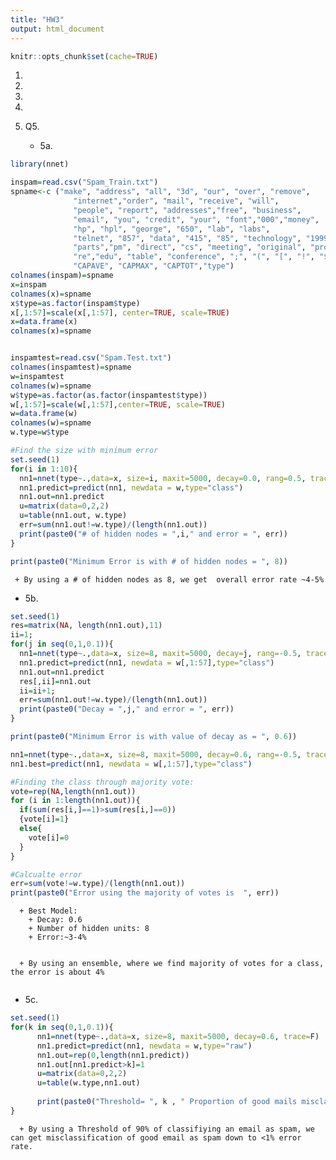 ```yaml
---
title: "HW3"
output: html_document
---
```


```r
knitr::opts_chunk$set(cache=TRUE)
```


1.
2.
3.
4.
5. Q5. 
  
    + 5a.
    
```r

library(nnet)

inspam=read.csv("Spam_Train.txt")
spname<-c ("make", "address", "all", "3d", "our", "over", "remove",
              "internet","order", "mail", "receive", "will",
              "people", "report", "addresses","free", "business",
              "email", "you", "credit", "your", "font","000","money",
              "hp", "hpl", "george", "650", "lab", "labs",
              "telnet", "857", "data", "415", "85", "technology", "1999",
              "parts","pm", "direct", "cs", "meeting", "original", "project",
              "re","edu", "table", "conference", ";", "(", "[", "!", "$", "#",
              "CAPAVE", "CAPMAX", "CAPTOT","type")
colnames(inspam)=spname
x=inspam
colnames(x)=spname
x$type=as.factor(inspam$type)
x[,1:57]=scale(x[,1:57], center=TRUE, scale=TRUE)
x=data.frame(x)
colnames(x)=spname


inspamtest=read.csv("Spam.Test.txt")
colnames(inspamtest)=spname
w=inspamtest
colnames(w)=spname
w$type=as.factor(as.factor(inspamtest$type))
w[,1:57]=scale(w[,1:57],center=TRUE, scale=TRUE)
w=data.frame(w)
colnames(w)=spname
w.type=w$type

#Find the size with minimum error
set.seed(1)
for(i in 1:10){  
  nn1=nnet(type~.,data=x, size=i, maxit=5000, decay=0.0, rang=0.5, trace=F)
  nn1.predict=predict(nn1, newdata = w,type="class") 
  nn1.out=nn1.predict
  u=matrix(data=0,2,2)
  u=table(nn1.out, w.type)
  err=sum(nn1.out!=w.type)/(length(nn1.out))
  print(paste0("# of hidden nodes = ",i," and error = ", err))
}

print(paste0("Minimum Error is with # of hidden nodes = ", 8))
```

     + By using a # of hidden nodes as 8, we get  overall error rate ~4-5%

  + 5b. 

```r
set.seed(1)
res=matrix(NA, length(nn1.out),11)
ii=1;
for(j in seq(0,1,0.1)){  
  nn1=nnet(type~.,data=x, size=8, maxit=5000, decay=j, rang=-0.5, trace=F)
  nn1.predict=predict(nn1, newdata = w[,1:57],type="class") 
  nn1.out=nn1.predict
  res[,ii]=nn1.out
  ii=ii+1;
  err=sum(nn1.out!=w.type)/(length(nn1.out))
  print(paste0("Decay = ",j," and error = ", err))
}

print(paste0("Minimum Error is with value of decay as = ", 0.6))

nn1=nnet(type~.,data=x, size=8, maxit=5000, decay=0.6, rang=-0.5, trace=F)
nn1.best=predict(nn1, newdata = w[,1:57],type="class") 

#Finding the class through majority vote:
vote=rep(NA,length(nn1.out))
for (i in 1:length(nn1.out)){
  if(sum(res[i,]==1)>sum(res[i,]==0))
  {vote[i]=1}
  else{
    vote[i]=0
  }
}

#Calcualte error
err=sum(vote!=w.type)/(length(nn1.out))
print(paste0("Error using the majority of votes is  ", err))
```

      + Best Model:
        + Decay: 0.6
        + Number of hidden units: 8
        + Error:~3-4%
      
      
      + By using an ensemble, where we find majority of votes for a class, the error is about 4%
      


  + 5c.
  
```r
set.seed(1)
for(k in seq(0,1,0.1)){  
      nn1=nnet(type~.,data=x, size=8, maxit=5000, decay=0.6, trace=F)
      nn1.predict=predict(nn1, newdata = w,type="raw") 
      nn1.out=rep(0,length(nn1.predict))
      nn1.out[nn1.predict>k]=1
      u=matrix(data=0,2,2)
      u=table(w.type,nn1.out)
   
      print(paste0("Threshold= ", k , " Proportion of good mails misclassified is: ", u[3][1]/(u[1][1]+u[3][1]) ))
}
```

      + By using a Threshold of 90% of classifiying an email as spam, we can get misclassification of good email as spam down to <1% error rate.

